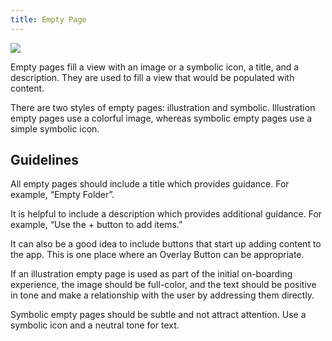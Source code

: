 ```yaml
---
title: Empty Page
---
```


![](/images/helium/hig/empty_page.png)

Empty pages fill a view with an image or a symbolic icon, a title, and a description. They are used to fill a view that would be populated with content.

There are two styles of empty pages: illustration and symbolic. Illustration empty pages use a colorful image, whereas symbolic empty pages use a simple symbolic icon.

## Guidelines

All empty pages should include a title which provides guidance. For example, “Empty Folder”.

It is helpful to include a description which provides additional guidance. For example, “Use the + button to add items.”

It can also be a good idea to include buttons that start up adding content to the app. This is one place where an Overlay Button can be appropriate.

If an illustration empty page is used as part of the initial on-boarding experience, the image should be full-color, and the text should be positive in tone and make a relationship with the user by addressing them directly.

Symbolic empty pages should be subtle and not attract attention. Use a symbolic icon and a neutral tone for text.
